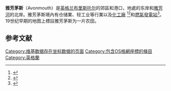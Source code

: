 {{Infobox UK place
|country = 英國
|static_image_name=Avonmouth St Andrew.JPG
|coordinates = {{coord|51.501|-2.699|display=inline,title}}
|official_name= Avonmouth
|population = 3,402
|unitary_england= [[布里斯托尔|布里斯托尔]]
|region= South West England
|lieutenancy_england= [[布里斯托尔|布里斯托尔]]
|postcode_district =       BS11
|postcode_area=            BS
|dial_code=      0117
|os_grid_reference=     ST516785
|constituency_westminster=[[西北布里斯托爾|西北布里斯托爾]]
|london_distance= {{convert|110|mi|km}}
|coordinates = {{coord|51.501|-2.699|display=inline,title}}
}}'''雅芳茅斯'''（Avonmouth）是[[英格兰|英格兰]][[布里斯托尔|布里斯托尔]]的郊區和港口，地處{{link-en|塞文河口|Severn Estuary}}的东岸和[[雅芳河_(布里斯托)|雅芳河]]的北岸。雅芳茅斯境內有仓储業、轻工业等行業以及[[化工厂|化工廠]] <ref>{{Cite web|title=Hazardous Chemicals and Control of Major Accident Hazards (COMAH)|url=https://www.bristol.gov.uk/crime-emergencies/hazardous-chemicals-and-control-of-major-accident-hazards-comah|accessdate=14 November 2015|publisher=Bristol City Council|archive-date=2021-03-04|archive-url=https://web.archive.org/web/20210304001516/https://www.bristol.gov.uk/crime-emergencies/hazardous-chemicals-and-control-of-major-accident-hazards-comah|dead-url=no}}</ref><ref>{{Cite web|title=Chemical experts check 'contaminated' land at Avonmouth|url=https://www.bbc.co.uk/news/uk-england-bristol-18069000|accessdate=14 November 2015|publisher=BBC|archive-date=2012-05-18|archive-url=https://web.archive.org/web/20120518032228/http://www.bbc.co.uk/news/uk-england-bristol-18069000|dead-url=no}}</ref>和[[燃氣發電|燃氣發電站]]<ref>{{Cite web|title=Consultation update on proposed new gas-fired power station|url=http://sse.com/media/106805/17778-SSE-Bristol-newsletter-A4-FINAL.pdf|accessdate=14 November 2015|publisher=SSE|archive-date=2016-03-04|archive-url=https://web.archive.org/web/20160304113645/http://sse.com/media/106805/17778-SSE-Bristol-newsletter-A4-FINAL.pdf|dead-url=no}}</ref>。19世纪早期的地图上標註雅芳茅斯为一片农田。

== 参考文献 ==
{{Reflist|2}}

[[Category:维基数据存在坐标数据的页面|Category:维基数据存在坐标数据的页面]]
[[Category:包含OS格網座標的條目|Category:包含OS格網座標的條目]]
[[Category:英格蘭|Category:英格蘭]]